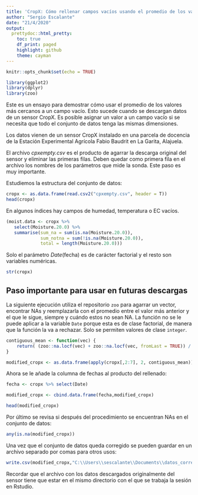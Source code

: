 ---
title: 'CropX: Cómo rellenar campos vacíos usando el promedio de los valores más cercanos'
author: "Sergio Escalante"
date: "21/4/2020"
output:
  prettydoc::html_pretty:
    toc: true
    df_print: paged
    highlight: github
    theme: cayman
---

```{r setup, include=FALSE}
knitr::opts_chunk$set(echo = TRUE)

library(ggplot2)
library(dplyr)
library(zoo)
```

Este es un ensayo para demostrar cómo usar el promedio de los valores más cercanos a un campo vacío. Esto sucede cuando se descargan datos de un sensor CropX. Es posible asignar un valor a un campo vacío si se necesita que todo el conjunto de datos tenga las mismas dimensiones.

Los datos vienen de un sensor CropX instalado en una parcela de docencia de la Estación Experimental Agrícola Fabio Baudrit en La Garita, Alajuela.

El archivo *cpxempty.csv* es el producto de agarrar la descarga original del sensor y eliminar las primeras filas. Deben quedar como primera fila en el archivo los nombres de los parámetros que mide la sonda. Este paso es muy importante.

Estudiemos la estructura del conjunto de datos:

```{r}
cropx <- as.data.frame(read.csv2("cpxempty.csv", header = T))
head(cropx)
```

En algunos índices hay campos de humedad, temperatura o EC vacíos.

```{r}
(moist.data <- cropx %>% 
   select(Moisture.20.0) %>% 
   summarise(sum_na = sum(is.na(Moisture.20.0)), 
             sum_notna = sum(!is.na(Moisture.20.0)), 
             total = length(Moisture.20.0)))
```

Solo el parámetro *Date*(fecha) es de carácter factorial y el resto son variables numéricas.

```{r}
str(cropx)
```

## Paso importante para usar en futuras descargas

La siguiente ejecución utiliza el repositorio `zoo` para agarrar un vector, encontrar NAs y reemplazarla con el promedio entre el valor más anterior y el que le sigue, siempre y cuándo estos no sean NA. La función no se le puede aplicar a la variable `Date` porque esta es de clase factorial, de manera que la función la va a rechazar. Solo se permiten valores de clase `integer`.

```{r}
contiguous_mean <- function(vec) {
    return( (zoo::na.locf(vec) + zoo::na.locf(vec, fromLast = TRUE)) / 2 )
}

modified_cropx <- as.data.frame(apply(cropx[,2:7], 2, contiguous_mean))
```

Ahora se le añade la columna de fechas al producto del rellenado:
```{r}
fecha <- cropx %>% select(Date)

modified_cropx <- cbind.data.frame(fecha,modified_cropx)

head(modified_cropx)
```


Por último se revisa si después del procedimiento se encuentran NAs en el conjunto de datos:

```{r}
any(is.na(modified_cropx))
```

Una vez que el conjunto de datos queda corregido se pueden guardar en un archivo separado por comas para otros usos:

```{r}
write.csv(modified_cropx,"C:\\Users\\sescalante\\Documents\\datos_corregidos.csv", row.names = FALSE)
```

Recordar que el archivo con los datos descargados originalmente del sensor tiene que estar en el mismo directorio con el que se trabaja la sesión en Rstudio.
